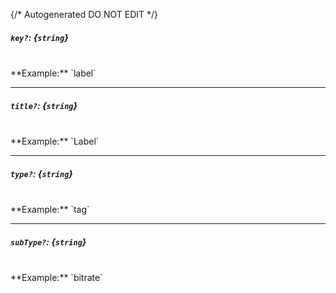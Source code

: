 {/* Autogenerated DO NOT EDIT  */}
##### `key?`: *{`string`}*
<br/>
**Example:** `label`

---
##### `title?`: *{`string`}*
<br/>
**Example:** `Label`

---
##### `type?`: *{`string`}*
<br/>
**Example:** `tag`

---
##### `subType?`: *{`string`}*
<br/>
**Example:** `bitrate`


